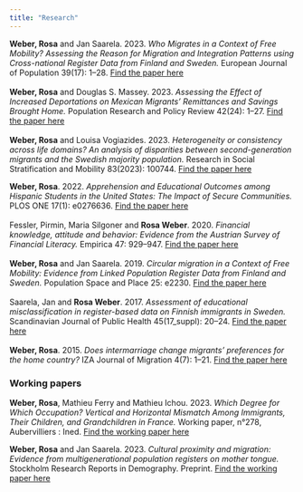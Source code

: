 ```yaml
---
title: "Research"
---
```


**Weber, Rosa** and Jan Saarela. 2023. *Who Migrates in a Context of Free Mobility? Assessing the Reason for Migration and Integration Patterns using Cross-national Register Data from Finland and Sweden.* European Journal of Population 39(17): 1–28. [Find the paper here](https://link.springer.com/article/10.1007/s10680-023-09667-2) \
\
**Weber, Rosa** and Douglas S. Massey. 2023. *Assessing the Effect of Increased Deportations on Mexican Migrants’ Remittances and Savings Brought Home.* Population Research and Policy Review 42(24): 1–27. [Find the paper here](https://link.springer.com/article/10.1007/s11113-023-09772-4) \
\
**Weber, Rosa** and Louisa Vogiazides. 2023. *Heterogeneity or consistency across life domains? An analysis of disparities between second-generation migrants and the Swedish majority population.*  Research in Social Stratification and Mobility 83(2023): 100744. [Find the paper here](https://www.sciencedirect.com/science/article/pii/S0276562422000713) \

**Weber, Rosa**. 2022. *Apprehension and Educational Outcomes among Hispanic Students in the United States: The Impact of Secure Communities.* PLOS ONE 17(1): e0276636. [Find the paper here](https://journals.plos.org/plosone/article?id=10.1371/journal.pone.0276636) \
\
Fessler, Pirmin, Maria Silgoner and **Rosa Weber**. 2020. *Financial knowledge, attitude and behavior: Evidence from the Austrian Survey of Financial Literacy.* Empirica 47: 929–947. [Find the paper here](https://link.springer.com/article/10.1007/s10663-019-09465-2) \
\
**Weber, Rosa** and Jan Saarela. 2019. *Circular migration in a Context of Free Mobility: Evidence from Linked Population Register Data from Finland and Sweden.* Population Space and Place 25: e2230. [Find the paper here](https://onlinelibrary.wiley.com/doi/full/10.1002/psp.2230)\
\
Saarela, Jan and **Rosa Weber**. 2017. *Assessment of educational misclassification in register-based data on Finnish immigrants in Sweden.* Scandinavian Journal of Public Health 45(17_suppl): 20–24. [Find the paper here](https://journals.sagepub.com/doi/10.1177/1457496917702322)\
\
**Weber, Rosa**. 2015. *Does intermarriage change migrants’ preferences for the home country?* IZA Journal of Migration 4(7): 1–21. [Find the paper here](https://izajodm.springeropen.com/articles/10.1186/s40176-015-0032-0) \

### Working papers

**Weber, Rosa**, Mathieu Ferry and Mathieu Ichou. 2023. *Which Degree for Which Occupation? Vertical and Horizontal Mismatch Among Immigrants, Their Children, and Grandchildren in France.* Working paper, n°278, Aubervilliers : Ined. [Find the working paper here](http://hdl.handle.net/20.500.12204/E5OPhosBhU4QGwadVTE1)

**Weber, Rosa** and Jan Saarela. 2023. *Cultural proximity and migration: Evidence from multigenerational population registers on mother tongue.* Stockholm Research Reports in Demography. Preprint. [Find the working paper here](https://su.figshare.com/articles/preprint/Cultural_proximity_and_migration_Evidence_from_multigenerational_population_registers_on_mother_tongue/24118659)
